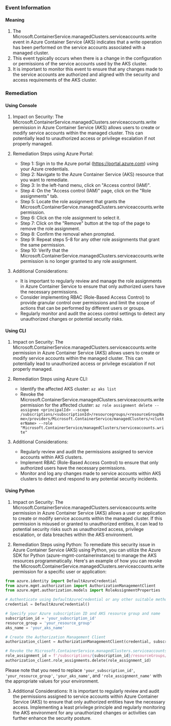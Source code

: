 
### Event Information

#### Meaning

1. The Microsoft.ContainerService.managedClusters.serviceaccounts.write event in Azure Container Service (AKS) indicates that a write operation has been performed on the service accounts associated with a managed cluster.
2. This event typically occurs when there is a change in the configuration or permissions of the service accounts used by the AKS cluster.
3. It is important to monitor this event to ensure that any changes made to the service accounts are authorized and aligned with the security and access requirements of the AKS cluster.

### Remediation

#### Using Console

1. Impact on Security: The Microsoft.ContainerService.managedClusters.serviceaccounts.write permission in Azure Container Service (AKS) allows users to create or modify service accounts within the managed cluster. This can potentially lead to unauthorized access or privilege escalation if not properly managed.

2. Remediation Steps using Azure Portal:
   - Step 1: Sign in to the Azure portal (https://portal.azure.com) using your Azure credentials.
   - Step 2: Navigate to the Azure Container Service (AKS) resource that you want to remediate.
   - Step 3: In the left-hand menu, click on "Access control (IAM)".
   - Step 4: On the "Access control (IAM)" page, click on the "Role assignments" tab.
   - Step 5: Locate the role assignment that grants the Microsoft.ContainerService.managedClusters.serviceaccounts.write permission.
   - Step 6: Click on the role assignment to select it.
   - Step 7: Click on the "Remove" button at the top of the page to remove the role assignment.
   - Step 8: Confirm the removal when prompted.
   - Step 9: Repeat steps 5-8 for any other role assignments that grant the same permission.
   - Step 10: Verify that the Microsoft.ContainerService.managedClusters.serviceaccounts.write permission is no longer granted to any role assignment.

3. Additional Considerations:
   - It is important to regularly review and manage the role assignments in Azure Container Service to ensure that only authorized users have the necessary permissions.
   - Consider implementing RBAC (Role-Based Access Control) to provide granular control over permissions and limit the scope of actions that can be performed by different users or groups.
   - Regularly monitor and audit the access control settings to detect any unauthorized changes or potential security risks.

#### Using CLI

1. Impact on Security: The Microsoft.ContainerService.managedClusters.serviceaccounts.write permission in Azure Container Service (AKS) allows users to create or modify service accounts within the managed cluster. This can potentially lead to unauthorized access or privilege escalation if not properly managed.

2. Remediation Steps using Azure CLI:
   - Identify the affected AKS cluster: `az aks list`
   - Revoke the Microsoft.ContainerService.managedClusters.serviceaccounts.write permission for the affected cluster: `az role assignment delete --assignee <principalId> --scope /subscriptions/<subscriptionId>/resourcegroups/<resourceGroupName>/providers/Microsoft.ContainerService/managedClusters/<clusterName> --role "Microsoft.ContainerService/managedClusters/serviceaccounts.write"`

3. Additional Considerations:
   - Regularly review and audit the permissions assigned to service accounts within AKS clusters.
   - Implement RBAC (Role-Based Access Control) to ensure that only authorized users have the necessary permissions.
   - Monitor and log any changes made to service accounts within AKS clusters to detect and respond to any potential security incidents.

#### Using Python

1. Impact on Security: The Microsoft.ContainerService.managedClusters.serviceaccounts.write permission in Azure Container Service (AKS) allows a user or application to create or modify service accounts within the managed cluster. If this permission is misused or granted to unauthorized entities, it can lead to potential security risks such as unauthorized access, privilege escalation, or data breaches within the AKS environment.

2. Remediation Steps using Python: To remediate this security issue in Azure Container Service (AKS) using Python, you can utilize the Azure SDK for Python (azure-mgmt-containerinstance) to manage the AKS resources programmatically. Here's an example of how you can revoke the Microsoft.ContainerService.managedClusters.serviceaccounts.write permission for a specific user or application:

```python
from azure.identity import DefaultAzureCredential
from azure.mgmt.authorization import AuthorizationManagementClient
from azure.mgmt.authorization.models import RoleAssignmentProperties

# Authenticate using DefaultAzureCredential or any other suitable method
credential = DefaultAzureCredential()

# Specify your Azure subscription ID and AKS resource group and name
subscription_id = 'your_subscription_id'
resource_group = 'your_resource_group'
aks_name = 'your_aks_name'

# Create the Authorization Management Client
authorization_client = AuthorizationManagementClient(credential, subscription_id)

# Revoke the Microsoft.ContainerService.managedClusters.serviceaccounts.write permission
role_assignment_id = f'/subscriptions/{subscription_id}/resourceGroups/{resource_group}/providers/Microsoft.ContainerService/managedClusters/{aks_name}/providers/Microsoft.Authorization/roleAssignments/{role_assignment_name}'
authorization_client.role_assignments.delete(role_assignment_id)
```

Please note that you need to replace `'your_subscription_id'`, `'your_resource_group'`, `'your_aks_name'`, and `'role_assignment_name'` with the appropriate values for your environment.

3. Additional Considerations: It is important to regularly review and audit the permissions assigned to service accounts within Azure Container Service (AKS) to ensure that only authorized entities have the necessary access. Implementing a least privilege principle and regularly monitoring the AKS environment for any unauthorized changes or activities can further enhance the security posture.

